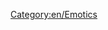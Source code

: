 {{en/License|type = PD
|text = The [http://tango.freedesktop.org/Tango_Desktop_Project Tango! Desktop Project] grants anyone the right to use this work for any purpose, without any conditions, unless such conditions are required by law. More [https://www.wikipedia.org/wiki/file:Face-grin.svg wiki information].
}}

[[Category:en/Emotics]]
